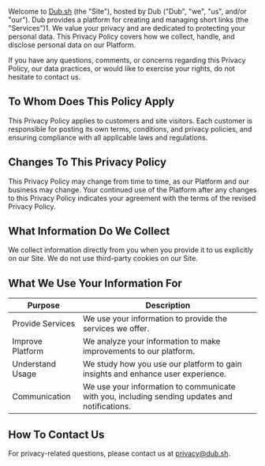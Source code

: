 Welcome to [Dub.sh](/) (the "Site"), hosted by Dub ("Dub", "we", "us", and/or "our"). Dub provides a platform for creating and managing short links (the "Services")​1​. We value your privacy and are dedicated to protecting your personal data. This Privacy Policy covers how we collect, handle, and disclose personal data on our Platform.

If you have any questions, comments, or concerns regarding this Privacy Policy, our data practices, or would like to exercise your rights, do not hesitate to contact us.

## To Whom Does This Policy Apply

This Privacy Policy applies to customers and site visitors. Each customer is responsible for posting its own terms, conditions, and privacy policies, and ensuring compliance with all applicable laws and regulations.

## Changes To This Privacy Policy

This Privacy Policy may change from time to time, as our Platform and our business may change. Your continued use of the Platform after any changes to this Privacy Policy indicates your agreement with the terms of the revised Privacy Policy.

## What Information Do We Collect

We collect information directly from you when you provide it to us explicitly on our Site. We do not use third-party cookies on our Site.

## What We Use Your Information For

| Purpose          | Description                                                                                   |
| ---------------- | --------------------------------------------------------------------------------------------- |
| Provide Services | We use your information to provide the services we offer.                                     |
| Improve Platform | We analyze your information to make improvements to our platform.                             |
| Understand Usage | We study how you use our platform to gain insights and enhance user experience.               |
| Communication    | We use your information to communicate with you, including sending updates and notifications. |

## How To Contact Us

For privacy-related questions, please contact us at [privacy@dub.sh](mailto:privacy@dub.sh).